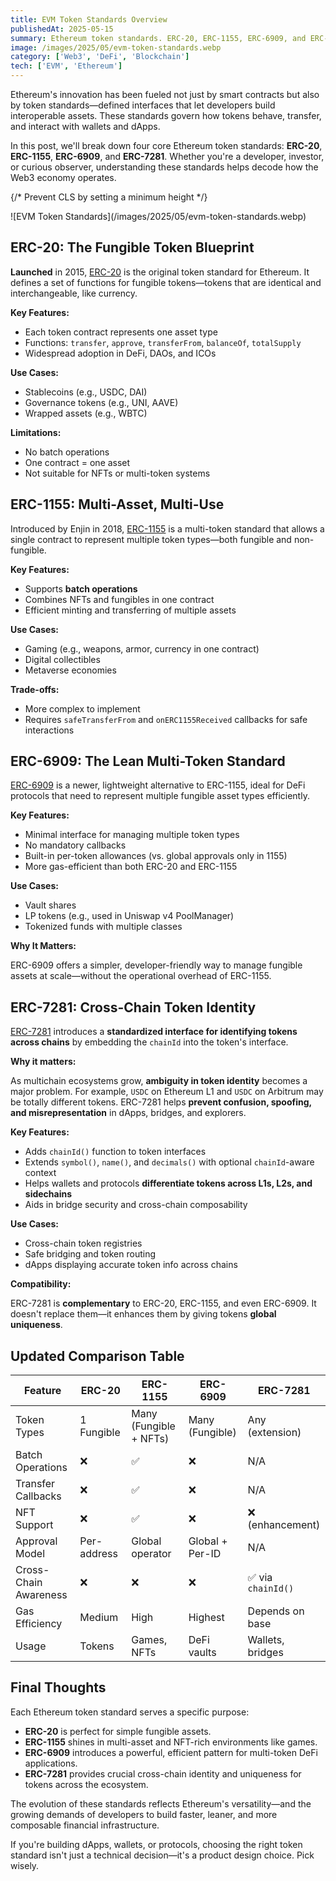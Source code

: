```yaml
---
title: EVM Token Standards Overview
publishedAt: 2025-05-15
summary: Ethereum token standards. ERC-20, ERC-1155, ERC-6909, and ERC-7281
image: /images/2025/05/evm-token-standards.webp
category: ['Web3', 'DeFi', 'Blockchain']
tech: ['EVM', 'Ethereum']
---
```


Ethereum's innovation has been fueled not just by smart contracts but also by token standards—defined interfaces that let developers build interoperable assets. These standards govern how tokens behave, transfer, and interact with wallets and dApps.

In this post, we'll break down four core Ethereum token standards: **ERC-20**, **ERC-1155**, **ERC-6909**, and **ERC-7281**. Whether you're a developer, investor, or curious observer, understanding these standards helps decode how the Web3 economy operates.

{/* Prevent CLS by setting a minimum height */}
<div style={{ minHeight: '300px' }}>
![EVM Token Standards](/images/2025/05/evm-token-standards.webp)
</div>

## ERC-20: The Fungible Token Blueprint

**Launched** in 2015, [ERC-20](https://eips.ethereum.org/EIPS/eip-20) is the original token standard for Ethereum. It defines a set of functions for fungible tokens—tokens that are identical and interchangeable, like currency.

**Key Features:**

* Each token contract represents one asset type
* Functions: `transfer`, `approve`, `transferFrom`, `balanceOf`, `totalSupply`
* Widespread adoption in DeFi, DAOs, and ICOs

**Use Cases:**

* Stablecoins (e.g., USDC, DAI)
* Governance tokens (e.g., UNI, AAVE)
* Wrapped assets (e.g., WBTC)

**Limitations:**

* No batch operations
* One contract = one asset
* Not suitable for NFTs or multi-token systems


## ERC-1155: Multi-Asset, Multi-Use

Introduced by Enjin in 2018, [ERC-1155](https://eips.ethereum.org/EIPS/eip-1155) is a multi-token standard that allows a single contract to represent multiple token types—both fungible and non-fungible.

**Key Features:**

* Supports **batch operations**
* Combines NFTs and fungibles in one contract
* Efficient minting and transferring of multiple assets

**Use Cases:**

* Gaming (e.g., weapons, armor, currency in one contract)
* Digital collectibles
* Metaverse economies

**Trade-offs:**

* More complex to implement
* Requires `safeTransferFrom` and `onERC1155Received` callbacks for safe interactions


## ERC-6909: The Lean Multi-Token Standard

[ERC-6909](https://eips.ethereum.org/EIPS/eip-6909) is a newer, lightweight alternative to ERC-1155, ideal for DeFi protocols that need to represent multiple fungible asset types efficiently.

**Key Features:**

* Minimal interface for managing multiple token types
* No mandatory callbacks
* Built-in per-token allowances (vs. global approvals only in 1155)
* More gas-efficient than both ERC-20 and ERC-1155

**Use Cases:**

* Vault shares
* LP tokens (e.g., used in Uniswap v4 PoolManager)
* Tokenized funds with multiple classes

**Why It Matters:**

ERC-6909 offers a simpler, developer-friendly way to manage fungible assets at scale—without the operational overhead of ERC-1155.

## ERC-7281: Cross-Chain Token Identity

[ERC-7281](https://eips.ethereum.org/EIPS/eip-7281) introduces a **standardized interface for identifying tokens across chains** by embedding the `chainId` into the token's interface.

**Why it matters:**

As multichain ecosystems grow, **ambiguity in token identity** becomes a major problem. For example, `USDC` on Ethereum L1 and `USDC` on Arbitrum may be totally different tokens. ERC-7281 helps **prevent confusion, spoofing, and misrepresentation** in dApps, bridges, and explorers.

**Key Features:**

* Adds `chainId()` function to token interfaces
* Extends `symbol()`, `name()`, and `decimals()` with optional `chainId`-aware context
* Helps wallets and protocols **differentiate tokens across L1s, L2s, and sidechains**
* Aids in bridge security and cross-chain composability

**Use Cases:**

* Cross-chain token registries
* Safe bridging and token routing
* dApps displaying accurate token info across chains

**Compatibility:**

ERC-7281 is **complementary** to ERC-20, ERC-1155, and even ERC-6909. It doesn't replace them—it enhances them by giving tokens **global uniqueness**.

## Updated Comparison Table

| Feature               | ERC-20      | ERC-1155               | ERC-6909        | ERC-7281          |
| --------------------- | ----------- | ---------------------- | --------------- | ----------------- |
| Token Types           | 1 Fungible  | Many (Fungible + NFTs) | Many (Fungible) | Any (extension)   |
| Batch Operations      | ❌           | ✅                      | ❌               | N/A               |
| Transfer Callbacks    | ❌           | ✅                      | ❌               | N/A               |
| NFT Support           | ❌           | ✅                      | ❌               | ❌ (enhancement)   |
| Approval Model        | Per-address | Global operator        | Global + Per-ID | N/A               |
| Cross-Chain Awareness | ❌           | ❌                      | ❌               | ✅ via `chainId()` |
| Gas Efficiency        | Medium      | High                   | Highest         | Depends on base   |
| Usage                 | Tokens      | Games, NFTs            | DeFi vaults     | Wallets, bridges  |


## Final Thoughts

Each Ethereum token standard serves a specific purpose:

* **ERC-20** is perfect for simple fungible assets.
* **ERC-1155** shines in multi-asset and NFT-rich environments like games.
* **ERC-6909** introduces a powerful, efficient pattern for multi-token DeFi applications.
* **ERC-7281** provides crucial cross-chain identity and uniqueness for tokens across the ecosystem.

The evolution of these standards reflects Ethereum's versatility—and the growing demands of developers to build faster, leaner, and more composable financial infrastructure.

If you're building dApps, wallets, or protocols, choosing the right token standard isn't just a technical decision—it's a product design choice. Pick wisely.

